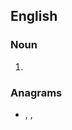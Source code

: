 {{also|Terps}}

==English==

===Noun===
{{head|en|noun plural form}}

# {{plural of|terp|lang=en}}

===Anagrams===
* {{l|en|prest}}, {{l|en|strep}}, {{l|en|TrEPS}}